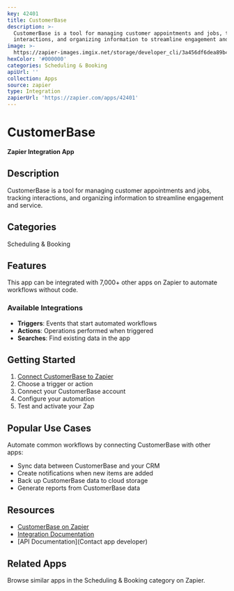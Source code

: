 ```yaml
---
key: 42401
title: CustomerBase
description: >-
  CustomerBase is a tool for managing customer appointments and jobs, tracking
  interactions, and organizing information to streamline engagement and service.
image: >-
  https://zapier-images.imgix.net/storage/developer_cli/3a456df6dea89b4b270ac60baf87d1ae.png?auto=format%2Ccompress&ixlib=python-3.0.0&q=50
hexColor: '#000000'
categories: Scheduling & Booking
apiUrl: ''
collection: Apps
source: zapier
type: Integration
zapierUrl: 'https://zapier.com/apps/42401'
---
```

# CustomerBase

**Zapier Integration App**

## Description

CustomerBase is a tool for managing customer appointments and jobs, tracking interactions, and organizing information to streamline engagement and service.

## Categories

Scheduling & Booking

## Features

This app can be integrated with 7,000+ other apps on Zapier to automate workflows without code.

### Available Integrations

- **Triggers**: Events that start automated workflows
- **Actions**: Operations performed when triggered
- **Searches**: Find existing data in the app

## Getting Started

1. [Connect CustomerBase to Zapier](https://zapier.com/apps/42401)
2. Choose a trigger or action
3. Connect your CustomerBase account
4. Configure your automation
5. Test and activate your Zap

## Popular Use Cases

Automate common workflows by connecting CustomerBase with other apps:

- Sync data between CustomerBase and your CRM
- Create notifications when new items are added
- Back up CustomerBase data to cloud storage
- Generate reports from CustomerBase data

## Resources

- [CustomerBase on Zapier](https://zapier.com/apps/42401)
- [Integration Documentation](https://zapier.com/apps/42401/integrations)
- [API Documentation](Contact app developer)

## Related Apps

Browse similar apps in the Scheduling & Booking category on Zapier.
